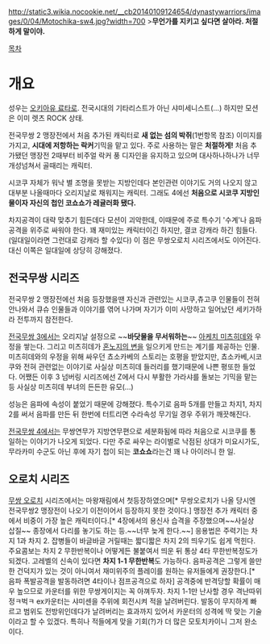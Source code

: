 http://static3.wikia.nocookie.net/__cb20140109124654/dynastywarriors/images/0/04/Motochika-sw4.jpg?width=700
>'''무언가를 지키고 싶다면 살아라. 처절하게 말이야.'''

[[목차]]

= 개요 =
성우는 [[오키아유 료타로]].
전국시대의 기타리스트가 아닌 샤미세니스트(...) 하지만 모션은 이미 렛츠 ROCK 상태.

전국무쌍 2 맹장전에서 처음 추가된 캐릭터로 '''새 없는 섬의 박쥐'''(1번항목 참조) 이미지를 가지고, '''시대에 저항하는 락커'''기믹을 맡고 있다. 주로 사용하는 말은 '''처절하게!''' 처음 추가됐던 맹장전 2때부터 비주얼 락커 풍 디자인을 유지하고 있으며 대사하나하나가 너무 개성넘쳐서 골때리는 캐릭터.

시코쿠 자체가 워낙 별 조명을 못받는 지방인데다 본인관련 이야기도 거의 나오지 않고 대부분 나올때마다 오리지날로 채워지는 캐릭터. 그래도 4에선 '''처음으로 시코쿠 지방인물이자 자신의 첩인 코쇼쇼가 레귤러화 됐다.'''

차지공격이 대략 맞추기 힘든데다 모션이 괴악한데, 이때문에 주로 특수기 '수계'나 음파공격을 위주로 싸워야 한다.
꽤 재미있는 캐릭터이긴 하지만, 결코 강캐라 하긴 힘들다.(일대일이라면 그런대로 강캐라 할 수있다) 이 점은 무쌍오로치 시리즈에서도 이어진다. 대신 이쪽은 일대일에 상당히 강해졌다.
== 전국무쌍 시리즈 ==
전국무쌍 2 맹장전에선 처음 등장했을땐 자신과 관련있는 시코쿠,츄고쿠 인물들이 전혀 안나와서 큐슈 인물들과 이야기를 엮어 나가며 자기가 이미 사망하고 일어났던 세키가하라 전투까지 참전한다.

[[전국무쌍 3]]에서는 오리지날 설정으로 ~~'''바닷물을 무서워하는'''~~ [[아케치 미츠히데]]와 우정을 쌓는다. 그리고 미츠히데가 [[혼노지의 변]]을 일으키게 만드는 계기를 제공하는 인물. 미츠히데와의 우정을 위해 싸우던 쵸소카베의 스토리는 호평을 받았지만, 쵸소카베,시코쿠와 전혀 관련없는 이야기로 사실상 미츠히데 들러리를 했기때문에 나쁜 평또한 들었다. 어쨌든 이후 3 넘버링 시리즈에선 Z에서 다시 부활한 가라샤를 돌보는 기믹을 맡는등 사실상 미츠히데 부녀의 든든한 유모(...)

성능은 음파에 속성이 붙었기 때문에 강해졌다. 특수기로 음파 5개를 만들고 차지1, 차지2를 써서 음파를 만든 뒤 한번에 터트리면 수라속성 무기일 경우 주위가 깨끗해진다.

[[전국무쌍 4]]에서는 무쌍연무가 지방연무편으로 세분화됨에 따라 처음으로 시코쿠를 통일하는 이야기가 나오게 되었다. 다만 주로 싸우는 라이벌로 낙점된 상대가 미요시가도,무라카미 수군도 아닌 후에 자기 첩이 되는 '''코쇼쇼'''라는건 꽤 나 아이러니 한 일.
== 오로치 시리즈 ==
[[무쌍 오로치]] 시리즈에서는 마왕재림에서 첫등장하였으며[* 무쌍오로치가 나올 당시엔 전국무쌍2 맹장전이 나오기 이전이어서 등장하지 못한 것이다.] 맹장전 추가 캐릭터 중에서 비중이 가장 높은 캐릭터이다.[* 4장에서의 용신사 습격을 주장했으며~~사실상 삽질~~ 종장에서 다리를 놓기도 하는 등.~~너무 늦게 한다.~~] 응용법은 주력기는 차지 1과 차지 2. 잡병들이 바글바글 거릴때는 짧디짧은 차지 2의 띄우기도 쉽게 먹힌다. 주요콤보는 차지 2 무한반복이나 어떻게든 불붙여서 띄운 뒤 통상 4타 무한반복정도가 되겠다. 고레벨의 신속이 있다면 '''차지 1-1 무한반복'''도 가능하다. 음파공격은 그렇게 쓸만한 건덕지가 있는 것이 아니여서 재미위주의 플레이를 원하는 유저들에게 권장한다.[* 음파 폭발공격을 발동하려면 4타이나 점프공격으로 하자] 공격중에 반격당할 확률이 매우 높으므로 카운터를 위한 무쌍게이지는 꼭 아껴두자. 차지 1-1만 난사할 경우 격난따위 정ㅋ벅ㅋ ex카운터는 샤미센을 주위에 회전시켜 적을 날려버린다. 발동이 무지하게 빠르고 범위도 전방위인데다가 날려버리는 효과까지 있어서 카운터의 성격에 딱 맞는 기술이라고 할 수 있겠다. 특히나 적들에게 맞을 기회(?)가 더 많은 모토치카이니 그저 완소이다.
